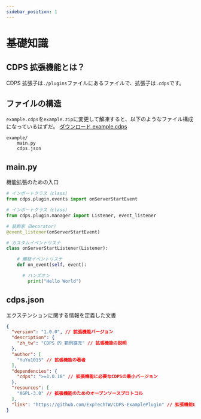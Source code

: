 ```yaml
---
sidebar_position: 1
---
```


# 基礎知識

## CDPS 拡張機能とは？

CDPS 拡張子は`./plugins`ファイルにあるファイルで、拡張子は`.cdps`です。

## ファイルの構造

`example.cdps`を`example.zip`に変更して解凍すると、以下のようなファイル構成になっているはずだ。
[ダウンロード example.cdps](https://github.com/ExpTechTW/CDPS-ExamplePlugin/releases)

```
example/
    main.py
    cdps.json
```

## main.py

機能拡張のための入口

```py
# インポートクラス（class）
from cdps.plugin.events import onServerStartEvent

# インポートクラス（class）
from cdps.plugin.manager import Listener, event_listener

# 装飾家（Decorator）
@event_listener(onServerStartEvent)

# カスタムイベントリスナ
class onServerStartListener(Listener):

    # 觸發イベントリスナ
    def on_event(self, event):

      # ハンズオン
        print("Hello World")
```

## cdps.json

エクステンションに関する情報を定義した文書

```json
{
  "version": "1.0.0", // 拡張機能バージョン
  "description": {
    "zh_tw": "CDPS 的 範例擴充" // 拡張機能の説明
  },
  "author": [
    "YuYu1015" // 拡張機能の著者
  ],
  "dependencies": {
    "cdps": ">=1.0.18" // 拡張機能に必要なCDPSの最小バージョン
  },
  "resources": [
    "AGPL-3.0" // 拡張機能のためのオープンソースプロトコル
  ],
  "link": "https://github.com/ExpTechTW/CDPS-ExamplePlugin" // 拡張機能GitHubリンク
}
```
